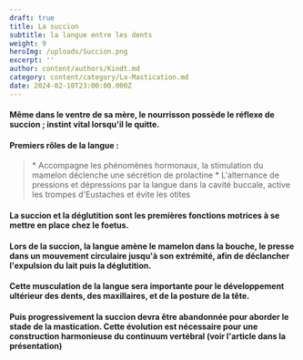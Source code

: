 ```yaml
---
draft: true
title: La succion
subtitle: la langue entre les dents
weight: 9
heroImg: /uploads/Succion.png
excerpt: ''
author: content/authors/Kindt.md
category: content/category/La-Mastication.md
date: 2024-02-10T23:00:00.000Z
---
```


#### Même dans le ventre de sa mère, le nourrisson possède le réflexe de succion ; instint vital lorsqu'il le quitte.

<Space height={15} />

#### Premiers rôles de la langue :

<Space />

<BlockQuote>
  * Accompagne les phénomènes hormonaux, la stimulation du mamelon déclenche une sécrétion de prolactine
  * L'alternance de pressions et dépressions par la langue dans la cavité buccale, active les trompes d'Eustaches et évite les otites
</BlockQuote>

<Space height={20} />

#### La succion et la déglutition sont les premières fonctions motrices à se mettre en place chez le foetus.

#### Lors de la succion, la langue amène le mamelon dans la bouche, le presse dans un mouvement circulaire jusqu'à son extrémité, afin de déclancher l'expulsion du lait puis la déglutition.

#### Cette musculation de la langue sera importante pour le développement ultérieur des dents, des maxillaires, et de la posture de la tête.

<Space height={20} />

#### Puis progressivement la succion devra être abandonnée pour aborder le stade de la mastication. Cette évolution est nécessaire pour une construction harmonieuse du continuum vertébral (voir l'article dans la présentation)
